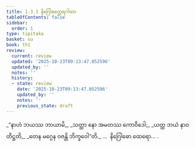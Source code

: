 ```yaml
---
title: 1.3.1 နိဂြေါဓတ္ထေရဂါထာ
tableOfContents: false
sidebar:
  order: 1
type: tipitaka
basket: su
book: th1
review:
  current: review
  updated: '2025-10-23T09:13:47.052596'
  updated_by: ''
  notes: ''
  history:
  - state: review
    date: '2025-10-23T09:13:47.052596'
    updated_by: ''
    notes: ''
    previous_state: draft
---
```



<ReviewStatus review={frontmatter.review} showDetails={true} />

<HypothesisAnnotation frontmatter={frontmatter} />

<DynamicBreadcrumb />

<Division number="21" book="th1" e="ch" v="19" p="224">

<Paragraph number="50" type="verses" book="th1">
_“နာဟံ ဘယဿ ဘာယာမိ,_  
_သတ္ထာ နော အမတဿ ကောဝိဒေါ;_  
_ယတ္ထ ဘယံ နာဝတိဋ္ဌတိ,_  
_တေန မဂ္ဂေန ဝဇန္တိ ဘိက္ခဝေါ”တိ._  


</Paragraph>
</Division>

<Paragraph number="51" type="center" book="th1">
…  နိဂြေါဓော ထေရော… .
</Paragraph>